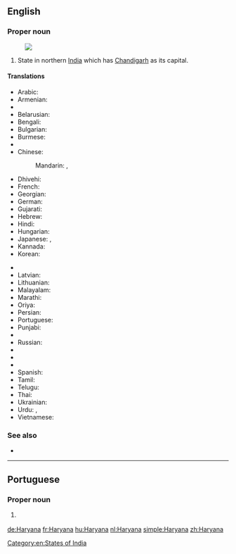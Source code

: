 ==English==
{{wikipedia}}

===Proper noun===
{{en-proper noun}}
[[Image:Haryana in India (disputed hatched).svg|thumb|]]

# State in northern [[India]] which has [[Chandigarh]] as its capital.

====Translations====
{{trans-top|state}}
* Arabic: {{t|ar|هاريانا|f|tr=Hariyāna}}
* Armenian: {{t|hy|Հարյանա|sc=Armn}}
* {{trreq|as}}
* Belarusian: {{t|be|Хар'яна|f|tr=Xar'jána}}
* Bengali: {{t|bn|হরিয়ানা|sc=Beng}}
* Bulgarian: {{t|bg|Харяна|f|tr=Harjána}}
* Burmese: {{t|my|ဟာရိယာန|sc=Mymr}}
* {{trreq|hne}}
* Chinese:
*: Mandarin: {{t|cmn|哈里亞納邦|sc=Hani}},  {{t|cmn|哈里亚纳邦|tr=Hālǐyànà-bāng|sc=Hani}}
* Dhivehi: {{t|dv|ހަރިޔާނާ|sc=Thaa}}
* French: {{t+|fr|Haryana}}
* Georgian: {{t|ka|ჰარიანა|sc=Geor}}
* German: {{t+|de|Haryana}}
* Gujarati: {{t|gu|હરિયાણા|tr=hariyāṇā|sc=Gujr}}
* Hebrew: {{t|he|הריאנה}}
* Hindi: {{t+|hi|हरियाणा|tr=hariyāṇā}}
* Hungarian: {{t+|hu|Harijána}}
* Japanese: {{t|ja|ハリヤーナー州|tr=Hariyānā-shū}},  {{t|ja|ハリヤーナー|tr=Hariyānā}}
* Kannada: {{t+|kn|ಹರಿಯಾಣ|tr=hariyāṇa|sc=Knda}}
* Korean: {{t|ko|하리아나 주|tr=hariana ju|sc=Kore}}
{{trans-mid}}
* {{trreq|lo}}
* Latvian: {{t|lv|Harjāna}}
* Lithuanian: {{t|lt|Harjana}}
* Malayalam: {{t|ml|ഹരിയാണ|tr=hariyāṇa|sc=Mlym}}
* Marathi: {{t|mr|हरियाणा|tr=hariyāṇā|sc=Deva}}
* Oriya: {{t|or|ହରିଆନା|sc=Orya}}
* Persian: {{t|fa|هاریانا}}
* Portuguese: {{t|pt|Haryana}}
* Punjabi: {{t|pa|ਹਰਿਆਣਾ|sc=Guru}}
* {{trreq|raj}}
* Russian: {{t|ru|Харьяна|f|tr=Xar'jána}}
* {{trreq|sat}}
* {{trreq|sip}}
* {{trreq|si}}
* Spanish: {{t|es|Haryana}}
* Tamil: {{t|ta|அரியானா|tr=ariyāṉā|sc=Taml}}
* Telugu: {{t+|te|హర్యానా}}
* Thai: {{t|th|รัฐหรยาณา|tr=rát hŏn-yaa-naa}}
* Ukrainian: {{t|uk|Хар'яна|f|tr=Xar'jána}}
* Urdu: {{t|ur|ہریانہ|tr=hariyāṇā}}, {{t|ur|ہاریانا|tr=hariyāṇā}}
* Vietnamese: {{t|vi|Haryana}}
{{trans-bottom}}

===See also===
* {{list:states of India/en}}

[[Category:en:States of India]]

----

==Portuguese==

===Proper noun===
{{pt-proper noun}}

# {{l/en|Haryana}} {{gloss|state}}

[[de:Haryana]]
[[fr:Haryana]]
[[hu:Haryana]]
[[nl:Haryana]]
[[simple:Haryana]]
[[zh:Haryana]]